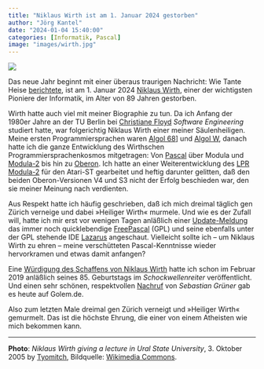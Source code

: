 ```yaml
---
title: "Niklaus Wirth ist am 1. Januar 2024 gestorben"
author: "Jörg Kantel"
date: "2024-01-04 15:40:00"
categories: [Informatik, Pascal]
image: "images/wirth.jpg"
---
```


[![](images/wirth-b.jpg)](https://commons.wikimedia.org/wiki/File:Niklaus_Wirth,_UrGU.jpg?uselang=de)

Das neue Jahr beginnt mit einer überaus traurigen Nachricht: Wie Tante Heise [berichtete](https://www.heise.de/news/Niklaus-Wirth-ist-gestorben-9587020.html), ist am 1. Januar 2024 [Niklaus Wirth](https://de.wikipedia.org/wiki/Niklaus_Wirth), einer der wichtigsten Pioniere der Informatik, im Alter von 89&nbsp;Jahren gestorben. 

Wirth hatte auch viel mit meiner Biographie zu tun. Da ich Anfang der 1980er Jahre an der TU&nbsp;Berlin bei [Christiane Floyd](https://de.wikipedia.org/wiki/Christiane_Floyd) *Software Engineering* studiert hatte, war folgerichtig Niklaus Wirth einer meiner Säulenheiligen. Meine ersten Programmiersprachen waren [Algol 68](https://de.wikipedia.org/wiki/Algol_68)] und [Algol W](https://de.wikipedia.org/wiki/Algol_W), danach hatte ich die ganze Entwicklung des Wirthschen Programmiersprachenkosmos mitgetragen: Von [Pascal](http://cognitiones.kantel-chaos-team.de/programmierung/pascal.html) über Modula und [Modula-2](http://cognitiones.kantel-chaos-team.de/programmierung/modula2.html) bis hin zu [Oberon](http://cognitiones.kantel-chaos-team.de/programmierung/oberon.html). Ich hatte an einer Weiterentwicklung des [LPR Modula-2](https://www.stcarchiv.de/stc1993/03/and-und-eventmultiple-in-lpr-modula-2) für den Atari-ST gearbeitet und heftig darunter gelitten, daß den beiden Oberon-Versionen V4 und S3 nicht der Erfolg beschieden war, den sie meiner Meinung nach verdienten.

Aus Respekt hatte ich häufig geschrieben, daß ich mich dreimal täglich gen Zürich verneige und dabei »Heiliger Wirth« murmele. Und wie es der Zufall will, hatte ich mir erst vor wenigen Tagen anläßlich einer [Update-Meldung](https://forum.lazarus.freepascal.org/index.php/topic,65631.0.html) das immer noch quicklebendige [FreePascal](http://cognitiones.kantel-chaos-team.de/programmierung/freepascal.html) (GPL) und seine ebenfalls unter der GPL stehende IDE [Lazarus](https://www.lazarus-ide.org/) angeschaut. Vielleicht sollte ich -- um Niklaus Wirth zu ehren -- meine verschütteten Pascal-Kenntnisse wieder hervorkramen und etwas damit anfangen?

Eine [Würdigung des Schaffens von Niklaus Wirth](http://blog.schockwellenreiter.de/2019/02/2019021501.html) hatte ich schon im Februar 2019 anläßlich seines 85. Geburtstags im *Schockwellenreiter* veröffentlicht. Und einen sehr schönen, respektvollen [Nachruf](https://www.golem.de/news/nachruf-informatiker-und-pascal-erfinder-niklaus-wirth-gestorben-2401-180806.html) von *Sebastian Grüner* gab es heute auf Golem.de.

Also zum letzten Male dreimal gen Zürich verneigt und »Heiliger Wirth« gemurmelt. Das ist die höchste Ehrung, die einer von einem Atheisten wie mich bekommen kann.

---

**Photo**: *Niklaus Wirth giving a lecture in Ural State University*, 3. Oktober 2005 by [Tyomitch](https://en.wikipedia.org/wiki/User:Tyomitch), Bildquelle: [Wikimedia Commons](https://commons.wikimedia.org/wiki/File:Niklaus_Wirth,_UrGU.jpg?uselang=de).